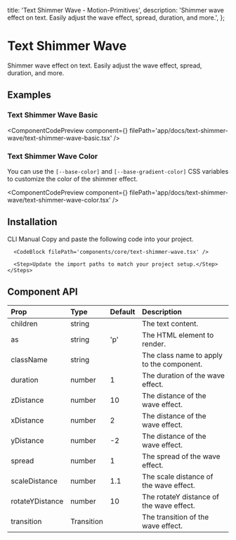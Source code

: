   title: 'Text Shimmer Wave - Motion-Primitives',
  description:
    'Shimmer wave effect on text. Easily adjust the wave effect, spread, duration, and more.',
};


# Text Shimmer Wave

Shimmer wave effect on text. Easily adjust the wave effect, spread, duration, and more.

## Examples

### Text Shimmer Wave Basic

<ComponentCodePreview
  component={<TextShimmerWaveBasic />}
  filePath='app/docs/text-shimmer-wave/text-shimmer-wave-basic.tsx'
/>

### Text Shimmer Wave Color

You can use the `[--base-color]` and `[--base-gradient-color]` CSS variables to customize the color of the shimmer effect.

<ComponentCodePreview
  component={<TextShimmerWaveColor />}
  filePath='app/docs/text-shimmer-wave/text-shimmer-wave-color.tsx'
/>

## Installation

<Tabs defaultValue='cli'>
  <TabsList>
    <TabsTrigger value='cli'>CLI</TabsTrigger>
    <TabsTrigger value='manual'>Manual</TabsTrigger>
  </TabsList>

<TabsContent value='cli'>
  <CodeBlock
    code={`npx shadcn add "https://motion-primitives.com/c/text-shimmer-wave.json"`}
    lang='bash'
    className='h-[52px]'
  />
</TabsContent>

  <TabsContent value='manual'>
    <Steps>
      <Step>Copy and paste the following code into your project.</Step>

      <CodeBlock filePath='components/core/text-shimmer-wave.tsx' />

      <Step>Update the import paths to match your project setup.</Step>
    </Steps>

  </TabsContent>
</Tabs>

## Component API

| Prop            | Type       | Default | Description                               |
| :-------------- | :--------- | :------ | :---------------------------------------- |
| children        | string     |         | The text content.                         |
| as              | string     | 'p'     | The HTML element to render.               |
| className       | string     |         | The class name to apply to the component. |
| duration        | number     | 1       | The duration of the wave effect.          |
| zDistance       | number     | 10      | The distance of the wave effect.          |
| xDistance       | number     | 2       | The distance of the wave effect.          |
| yDistance       | number     | -2      | The distance of the wave effect.          |
| spread          | number     | 1       | The spread of the wave effect.            |
| scaleDistance   | number     | 1.1     | The scale distance of the wave effect.    |
| rotateYDistance | number     | 10      | The rotateY distance of the wave effect.  |
| transition      | Transition |         | The transition of the wave effect.        |
